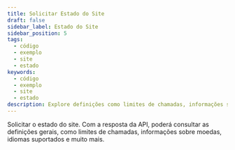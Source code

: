 ```yaml
---
title: Solicitar Estado do Site
draft: false
sidebar_label: Estado do Site
sidebar_position: 5
tags:
  - código
  - exemplo
  - site
  - estado
keywords:
  - código
  - exemplo
  - site
  - estado
description: Explore definições como limites de chamadas, informações sobre moedas e idiomas suportados através de um pedido de estado do site. Saiba mais com este exemplo de API.
---
```



Solicitar o estado do site. Com a resposta da API, poderá consultar as definições gerais, como limites de chamadas, informações sobre moedas, idiomas suportados e muito mais.

<SandboxIframe sandbox={sandboxes.website_status} />
